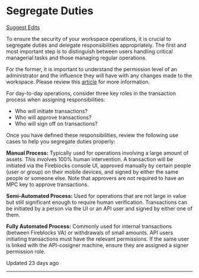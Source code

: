   # Segregate Duties

[Suggest Edits](/edit/segregate-duties)

To ensure the security of your workspace operations, it is crucial to segregate duties and delegate responsibilities appropriately. The first and most important step is to distinguish between users handling critical managerial tasks and those managing regular operations.

For the former, it is important to understand the permission level of an administrator and the influence they will have with any changes made to the workspace. Please review this [article](https://support.fireblocks.io/hc/en-us/articles/360012832959-User-roles) for more information.

For day-to-day operations, consider three key roles in the transaction process when assigning responsibilities:

*   Who will initiate transactions?
*   Who will approve transactions?
*   Who will sign off on transactions?

Once you have defined these responsibilities, review the following use cases to help you segregate duties properly:

**Manual Process:** Typically used for operations involving a large amount of assets. This involves 100% human intervention. A transaction will be initiated via the Fireblocks console UI, approved manually by certain people (user or group) on their mobile devices, and signed by either the same people or someone else. Note that approvers are not required to have an MPC key to approve transactions.

**Semi-Automated Process:** Used for operations that are not large in value but still significant enough to require human verification. Transactions can be initiated by a person via the UI or an API user and signed by either one of them.

**Fully Automated Process:** Commonly used for internal transactions (between Fireblocks VA) or withdrawals of small amounts. API users initiating transactions must have the relevant permissions. If the same user is linked with the API-cosigner machine, ensure they are assigned a signer permission role.

Updated 23 days ago

* * *